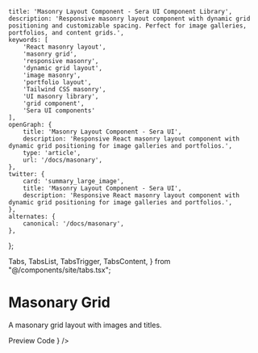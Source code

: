     title: 'Masonry Layout Component - Sera UI Component Library',
    description: 'Responsive masonry layout component with dynamic grid positioning and customizable spacing. Perfect for image galleries, portfolios, and content grids.',
    keywords: [
        'React masonry layout',
        'masonry grid',
        'responsive masonry',
        'dynamic grid layout',
        'image masonry',
        'portfolio layout',
        'Tailwind CSS masonry',
        'UI masonry library',
        'grid component',
        'Sera UI components'
    ],
    openGraph: {
        title: 'Masonry Layout Component - Sera UI',
        description: 'Responsive React masonry layout component with dynamic grid positioning for image galleries and portfolios.',
        type: 'article',
        url: '/docs/masonary',
    },
    twitter: {
        card: 'summary_large_image',
        title: 'Masonry Layout Component - Sera UI',
        description: 'Responsive React masonry layout component with dynamic grid positioning for image galleries and portfolios.',
    },
    alternates: {
        canonical: '/docs/masonary',
    },
};

  Tabs,
  TabsList,
  TabsTrigger,
  TabsContent,
} from "@/components/site/tabs.tsx";

<HideTOC />



# Masonary Grid <AI dir="left"/>
A masonary grid layout with images and titles.


<Tabs defaultValue="preview" className="">
  <TabsList>
    <TabsTrigger value="preview">Preview</TabsTrigger>
    <TabsTrigger value="code">Code</TabsTrigger>
  </TabsList>
  <TabsContent value="preview">
    <ComponentRenderer component={<Masonary />} />
  </TabsContent>
  <TabsContent value="code">
    <CodeBlock filePath="src/app/docs/masonary/masonary.tsx" />
  </TabsContent>
</Tabs>


